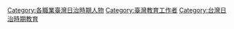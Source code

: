 [[Category:各職業臺灣日治時期人物|Category:各職業臺灣日治時期人物]]
[[Category:臺灣教育工作者|Category:臺灣教育工作者]]
[[Category:台灣日治時期教育|Category:台灣日治時期教育]]